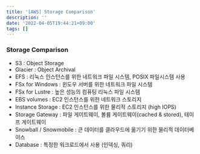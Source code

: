 ```yaml
---
title: '[AWS] Storage Comparison'
description: ''
date: '2022-04-05T19:44:21+09:00'
tags: []
---
```


### Storage Comparison
- S3 : Object Storage
- Glacier : Object Archival
- EFS : 리눅스 인스턴스를 위한 네트워크 파일 시스템, POSIX 파일시스템 사용
- FSx for Windows : 윈도우 서버를 위한 네트워크 파일 시스템
- FSx for Lustre : 높은 성능의 컴퓨팅 리눅스 파일 시스템
- EBS volumes : EC2 인스턴스를 위한 네트워크 스토리지
- Instance Storage : EC2 인스턴스를 위한 물리적 스토리지 (high IOPS)
- Storage Gateway : 파일 게이트웨이, 볼륨 게이트웨이(cached & stored), 테이프 게이트웨이
- Snowball / Snowmobile : 큰 데이터를 클라우드에 옮기기 위한 물리적 데이터베이스
- Database : 특정한 워크로드에서 사용 (인덱싱, 쿼리)
